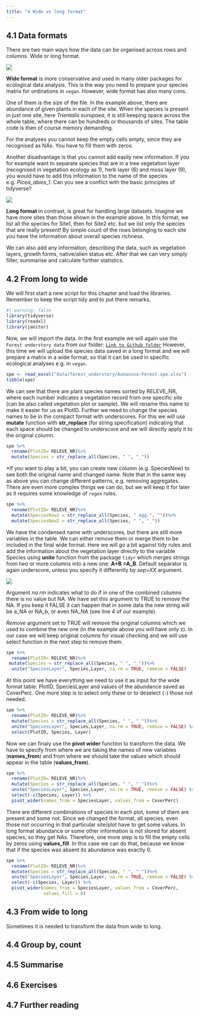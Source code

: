 ```yaml
---
title: "4 Wide vs long format"
---
```


## 4.1 Data formats

There are two main ways how the data can be organised across rows and columns. Wide or long format.

![](images/clipboard-1688243952.png)

**Wide format** is more conservative and used in many older packages for ecological data analysis. This is the way you need to prepare your species matrix for ordinations in `vegan`. However, wide format has also many cons.

One of them is the size of the file. In the example above, there are abundance of given plants in each of the site. When the species is present in just one site, here *Trientalis europaea*, it is still keeping space across the whole table, where there can be hundreds or thousands of sites. The table code is then of course memory demanding.

For the analyses you cannot keep the empty cells empty, since they are recognised as NAs. You have to fill them with zeros.

Another disadvantage is that you cannot add easily new information. If you for example want to separate species that are in a tree vegetation layer (recognised in vegetation ecology as 1), herb layer (6) and moss layer (9), you would have to add this information to the name of the species e.g. *Picea_abies_1*. Can you see a conflict with the basic principles of tidyverse?

![](images/clipboard-1429419654.png)

**Long format** in contrast, is great for handling large datasets. Imagine we have more sites than those shown in the example above. In this format, we list all the species for Site1, then for Site2 etc. but we list only the species that are really present! By simple count of the rows belonging to each site you have the information about overall species richness.

We can also add any information, describing the data, such as vegetation layers, growth forms, native/alien status etc. After that we can very simply filter, summarise and calculate further statistics.

## 4.2 From long to wide

We will first start a new script for this chapter and load the libraries. Remember to keep the script tidy and to put there remarks.

```r
#| warning: false
library(tidyverse)
library(readxl)
library(janitor)
```

Now, we will import the data. In the first example we will again use the `Forest understory data` from our folder: [`Link to Github folder`](https://github.com/BotzoolDataAnalysis/BotzoolDataAnalysis.github.io/tree/main/DataManipulationVisualisation/data) However, this time we will upload the species data saved in a long format and we will prepare a matrix in a wide format, so that it can be used in specific ecological analyses e.g. in `vegan`.

```r
spe <- read_excel("data/forest_understory/Axmanova-Forest-spe.xlsx")
tibble(spe)
```

We can see that there are plant species names sorted by RELEVE_NR, where each number indicates a vegetation record from one specific site (can be also called vegetation plot or sample). We will rename this name to make it easier for us as PlotID. Further we need to change the species names to be in the compact format with underscores. For this we will use **mutate** function with **str_replace** (for string specification) indicating that each space should be changed to underscore and we will directly apply it to the original column.

```r
spe %>% 
  rename(PlotID= RELEVE_NR)%>%
  mutate(Species = str_replace_all(Species, " ", "_"))
```

\*If you want to play a bit, you can create new column (e.g. SpeciesNew) to see both the original name and changed name. Note that in the same way as above you can change different patterns, e.g. removing aggregates. There are even more complex things we can do, but we will keep it for later as it requires some knowledge of `regex` rules.

```r
spe %>% 
  rename(PlotID= RELEVE_NR)%>%
  mutate(SpeciesNew1 = str_replace_all(Species, " agg.", ""))%>%
  mutate(SpeciesNew2 = str_replace_all(Species, " ", "_"))
```

We have the condensed name with underscores, but there are still more variables in the table. We can either remove them or merge them to be included in the final wide format. Here we will go a bit against tidy rules and add the information about the vegetation layer directly to the variable Species using **unite** function from the package `tidyr` which merges strings from two or more columns into a new one: **A+B =A_B**. Default separator is again underscore, unless you specify it differently by *sep=XX* argument.

![](images/clipboard-2534304407.png)

Argument *na.rm* indicates what to do if in one of the combined columns there is no value but NA. We have set this argument to TRUE to remove the NA. If you keep it FALSE it can happen that in some data the new string will be a_NA or NA_b, or even NA_NA (see line 4 of our example).

*Remove* argument set to TRUE will remove the original columns which we used to combine the new one (in the example above you will have only z). In our case we will keep original columns for visual checking and we will use select function in the next step to remove them.

```r
spe %>% 
  rename(PlotID= RELEVE_NR)%>%
 mutate(Species = str_replace_all(Species, " ", "_"))%>%
  unite("SpeciesLayer", Species,Layer, na.rm = TRUE, remove = FALSE) 
```

At this point we have everything we need to use it as input for the wide format table: PlotID, SpeciesLayer and values of the abundance saved as CoverPerc. One more step is to select only these or to deselect (-) those not needed.

```r
spe %>% 
  rename(PlotID= RELEVE_NR)%>%
  mutate(Species = str_replace_all(Species, " ", "_"))%>%
  unite("SpeciesLayer", Species,Layer, na.rm = TRUE, remove = FALSE) %>%
  select(PlotID, Species, Layer)
```

Now we can finaly use the **pivot wider** function to transform the data. We have to specify from where we are taking the names of new variables (**names_from**) and from where we should take the values which should appear in the table (**values_from**).

```r
spe %>% 
  rename(PlotID= RELEVE_NR)%>%
  mutate(Species = str_replace_all(Species, " ", "_"))%>%
  unite("SpeciesLayer", Species,Layer, na.rm = TRUE, remove = FALSE) %>%
  select(-c(Species, Layer)) %>%
  pivot_wider(names_from = SpeciesLayer, values_from = CoverPerc)
```

There are different combinations of species in each plot, some of them are present and some not. Since we changed the format, all species, even those not occurring in that particular site/plot have to get some values. In long format abundance or some other information is not stored for absent species, so they get NAs. Therefore, one more step is to fill the empty cells by zeros using **values_fill**. In this case we can do that, because we know that if the species was absent its abundance was exactly 0.

```r
spe %>% 
  rename(PlotID= RELEVE_NR)%>%
  mutate(Species = str_replace_all(Species, " ", "_"))%>%
  unite("SpeciesLayer", Species,Layer, na.rm = TRUE, remove = FALSE) %>%
  select(-c(Species, Layer)) %>%
  pivot_wider(names_from = SpeciesLayer, values_from = CoverPerc,
              values_fill = 0)
```

## 4.3 From wide to long

Sometimes it is needed to transform the data from wide to long.

## 4.4 Group by, count

## 4.5 Summarise

## 4.6 Exercises

<!--concatenate of forest type and name and make a boxplot -->

<!--add mutate ifelse with other symbols  -->

<!--unite and separate with different separator  -->

<!--add mutate ifelse with other symbols  -->

## 4.7 Further reading
